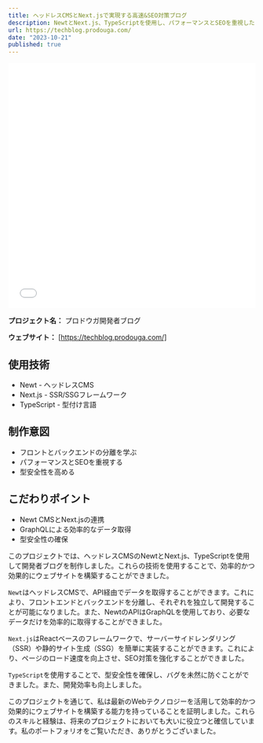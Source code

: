```yaml
---
title: ヘッドレスCMSとNext.jsで実現する高速&SEO対策ブログ
description: NewtとNext.js、TypeScriptを使用し、パフォーマンスとSEOを重視したブログサイトを開発しました。GraphQLによる効率的データ取得、SSGによる高速表示、TypeScriptの型安全性など、現代のWeb開発手法を取り入れています。
url: https://techblog.prodouga.com/
date: "2023-10-21"
published: true
---
```


<iframe width="100%" height="500" src="//techblog.prodouga.com" allowfullscreen="allowfullscreen" allowpaymentrequest frameborder="0"></iframe>


**プロジェクト名：** プロドウガ開発者ブログ

**ウェブサイト：** [https://techblog.prodouga.com/]

## 使用技術
- Newt - ヘッドレスCMS 
- Next.js - SSR/SSGフレームワーク
- TypeScript - 型付け言語

## 制作意図
- フロントとバックエンドの分離を学ぶ
- パフォーマンスとSEOを重視する 
- 型安全性を高める

## こだわりポイント
- Newt CMSとNext.jsの連携
- GraphQLによる効率的なデータ取得
- 型安全性の確保

このプロジェクトでは、ヘッドレスCMSのNewtとNext.js、TypeScriptを使用して開発者ブログを制作しました。これらの技術を使用することで、効率的かつ効果的にウェブサイトを構築することができました。

`Newt`はヘッドレスCMSで、API経由でデータを取得することができます。これにより、フロントエンドとバックエンドを分離し、それぞれを独立して開発することが可能になりました。また、NewtのAPIはGraphQLを使用しており、必要なデータだけを効率的に取得することができました。

`Next.js`はReactベースのフレームワークで、サーバーサイドレンダリング（SSR）や静的サイト生成（SSG）を簡単に実装することができます。これにより、ページのロード速度を向上させ、SEO対策を強化することができました。

`TypeScript`を使用することで、型安全性を確保し、バグを未然に防ぐことができました。また、開発効率も向上しました。

このプロジェクトを通じて、私は最新のWebテクノロジーを活用して効率的かつ効果的にウェブサイトを構築する能力を持っていることを証明しました。これらのスキルと経験は、将来のプロジェクトにおいても大いに役立つと確信しています。私のポートフォリオをご覧いただき、ありがとうございました。